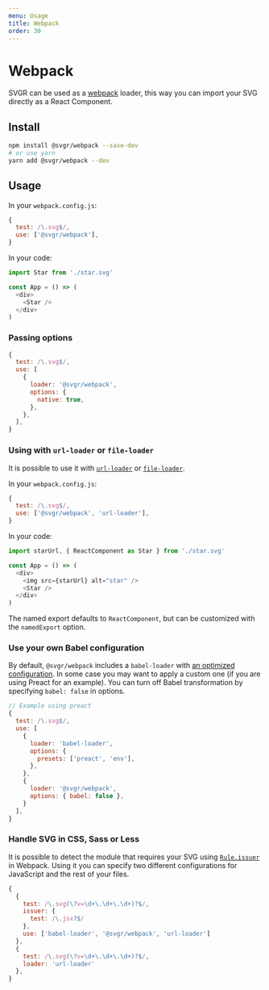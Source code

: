 ```yaml
---
menu: Usage
title: Webpack
order: 30
---
```


# Webpack

SVGR can be used as a [webpack](https://webpack.js.org/) loader, this way you can import your SVG directly as a React Component.

## Install

```bash
npm install @svgr/webpack --save-dev
# or use yarn
yarn add @svgr/webpack --dev
```

## Usage

In your `webpack.config.js`:

```js
{
  test: /\.svg$/,
  use: ['@svgr/webpack'],
}
```

In your code:

```js
import Star from './star.svg'

const App = () => (
  <div>
    <Star />
  </div>
)
```

### Passing options

```js
{
  test: /\.svg$/,
  use: [
    {
      loader: '@svgr/webpack',
      options: {
        native: true,
      },
    },
  ],
}
```

### Using with `url-loader` or `file-loader`

It is possible to use it with [`url-loader`](https://github.com/webpack-contrib/url-loader) or [`file-loader`](https://github.com/webpack-contrib/file-loader).

In your `webpack.config.js`:

```js
{
  test: /\.svg$/,
  use: ['@svgr/webpack', 'url-loader'],
}
```

In your code:

```js
import starUrl, { ReactComponent as Star } from './star.svg'

const App = () => (
  <div>
    <img src={starUrl} alt="star" />
    <Star />
  </div>
)
```

The named export defaults to `ReactComponent`, but can be customized with the `namedExport` option.

### Use your own Babel configuration

By default, `@svgr/webpack` includes a `babel-loader` with [an optimized configuration](https://github.com/gregberge/svgr/blob/master/packages/webpack/src/index.js). In some case you may want to apply a custom one (if you are using Preact for an example). You can turn off Babel transformation by specifying `babel: false` in options.

```js
// Example using preact
{
  test: /\.svg$/,
  use: [
    {
      loader: 'babel-loader',
      options: {
        presets: ['preact', 'env'],
      },
    },
    {
      loader: '@svgr/webpack',
      options: { babel: false },
    }
  ],
}
```

### Handle SVG in CSS, Sass or Less

It is possible to detect the module that requires your SVG using [`Rule.issuer`](https://webpack.js.org/configuration/module/#rule-issuer) in Webpack. Using it you can specify two different configurations for JavaScript and the rest of your files.

```js
{
  {
    test: /\.svg(\?v=\d+\.\d+\.\d+)?$/,
    issuer: {
      test: /\.jsx?$/
    },
    use: ['babel-loader', '@svgr/webpack', 'url-loader']
  },
  {
    test: /\.svg(\?v=\d+\.\d+\.\d+)?$/,
    loader: 'url-loader'
  },
}
```
